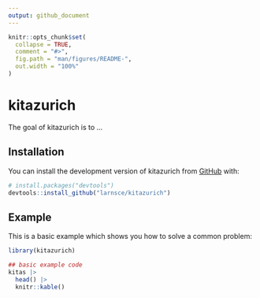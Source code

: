 ```yaml
---
output: github_document
---
```


<!-- README.md is generated from README.Rmd. Please edit that file -->

```r
knitr::opts_chunk$set(
  collapse = TRUE,
  comment = "#>",
  fig.path = "man/figures/README-",
  out.width = "100%"
)
```

# kitazurich

<!-- badges: start -->
<!-- badges: end -->

The goal of kitazurich is to ...

## Installation

You can install the development version of kitazurich from [GitHub](https://github.com/) with:

``` r
# install.packages("devtools")
devtools::install_github("larnsce/kitazurich")
```

## Example

This is a basic example which shows you how to solve a common problem:

```r
library(kitazurich)

## basic example code
kitas |> 
  head() |> 
  knitr::kable()
```

